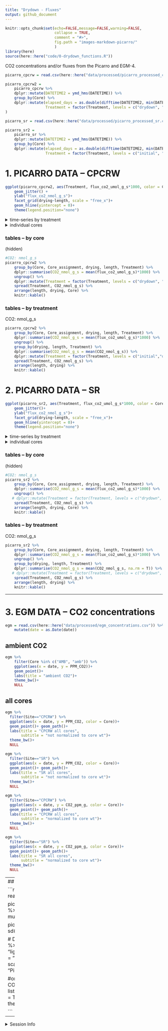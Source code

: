 ```yaml
---
title: "Drydown - Fluxes"
output: github_document
---
```


```r

knitr::opts_chunk$set(echo=FALSE,message=FALSE,warning=FALSE,
                      collapse = TRUE,
                      comment = "#>", 
                      fig.path = "images-markdown-picarro/"
                      )
library(here)
source(here::here("code/0-drydown_functions.R"))
```

CO2 concentrations and/or fluxes from the Picarro and EGM-4.  




```r
picarro_cpcrw = read.csv(here::here("data/processed/picarro_processed_cpcrw.csv.gz"))

picarro_cpcrw2 = 
    picarro_cpcrw %>% 
    dplyr::mutate(DATETIME2 = ymd_hms(DATETIME)) %>% 
    group_by(Core) %>% 
    dplyr::mutate(elapsed_days = as.double(difftime(DATETIME2, min(DATETIME2), units = "days")),
                  Treatment = factor(Treatment, levels = c("drydown", "drought", "sat", "sat_incubation")) 
)

picarro_sr = read.csv(here::here("data/processed/picarro_processed_sr.csv.gz"))

picarro_sr2 = 
    picarro_sr %>% 
    dplyr::mutate(DATETIME2 = ymd_hms(DATETIME)) %>% 
    group_by(Core) %>% 
    dplyr::mutate(elapsed_days = as.double(difftime(DATETIME2, min(DATETIME2), units = "days")),
                  Treatment = factor(Treatment, levels = c("initial", "drydown", "drought", "sat", "sat_incubation")))
```


# 1. PICARRO DATA -- CPCRW

```r
ggplot(picarro_cpcrw2, aes(Treatment, flux_co2_umol_g_s*1000, color = Core_assignment)) + 
    geom_jitter() +
    ylab("flux_co2_nmol_g_s")+
    facet_grid(drying~length, scale = "free_x")+
    geom_hline(yintercept = 0)+
    theme(legend.position="none")
```


<details>
  <summary>time-series by treatment</summary>

```r
ggplot(picarro_cpcrw2, aes(elapsed_days, flux_co2_umol_g_s*1000, color = Core_assignment)) + 
    geom_point() + geom_line() +
    ylab("flux_co2_nmol_g_s")+
    facet_grid(drying~length, scale = "free_x")+
    geom_hline(yintercept = 0)+
    theme(legend.position="none")
```

```r
ggplot(picarro_cpcrw2, aes(DATETIME2, flux_co2_umol_g_s*1000, color = Core_assignment)) + 
    geom_point() + geom_line() +
    ylab("flux_co2_nmol_g_s")+
    facet_grid(drying~length)+
    geom_hline(yintercept = 0)+
    theme(legend.position="none")+
    theme(axis.text.x = element_text(angle = 90))

```
</details>


<details>
  <summary>individual cores</summary>
  
```r
ggplot(picarro_cpcrw2, aes(elapsed_days, flux_co2_umol_g_s*1000, color = Core_assignment)) + 
    geom_point() + geom_line() +
    ylab("flux_co2_nmol_g_s")+
    facet_wrap(~Core_assignment)+
    #facet_grid(drying~length, scale = "free_x")+
    geom_hline(yintercept = 0)+
    theme(legend.position="none")
```

```r
ggplot(picarro_cpcrw2, aes(elapsed_days, flux_co2_umol_g_s*1000, color = Treatment)) + 
    geom_point() + geom_line() +
    ylab("flux_co2_nmol_g_s")+
    facet_wrap(~Core_assignment)+
    #facet_grid(drying~length, scale = "free_x")+
    geom_hline(yintercept = 0)+
    theme(legend.position="top")
```

</details>


### tables -- by core
(hidden)
```r
#CO2: nmol_g_s
picarro_cpcrw2 %>% 
    group_by(Core, Core_assignment, drying, length, Treatment) %>%
    dplyr::summarise(CO2_nmol_g_s = mean(flux_co2_umol_g_s)*1000) %>% 
    ungroup() %>% 
    dplyr::mutate(Treatment = factor(Treatment, levels = c("drydown", "drought", "sat", "sat_incubation"))) %>% 
    spread(Treatment, CO2_nmol_g_s) %>% 
    arrange(length, drying, Core) %>% 
    knitr::kable()
```

### tables -- by treatment
CO2: nmol_g_s
```r
picarro_cpcrw2 %>% 
    group_by(Core, Core_assignment, drying, length, Treatment) %>%
    dplyr::summarise(CO2_nmol_g_s = mean(flux_co2_umol_g_s)*1000) %>% 
    ungroup() %>% 
    group_by(drying, length, Treatment) %>%
    dplyr::summarise(CO2_nmol_g_s = mean(CO2_nmol_g_s)) %>% 
    dplyr::mutate(Treatment = factor(Treatment, levels = c("initial","drydown", "drought", "sat", "sat_incubation"))) %>% 
    spread(Treatment, CO2_nmol_g_s) %>% 
    arrange(length, drying) %>% 
    knitr::kable()
```




# 2. PICARRO DATA -- SR

```r
ggplot(picarro_sr2, aes(Treatment, flux_co2_umol_g_s*1000, color = Core_assignment)) + 
    geom_jitter()+
    ylab("flux_co2_nmol_g_s")+
    facet_grid(drying~length, scale = "free_x")+
    geom_hline(yintercept = 0)+
    theme(legend.position="none")
```

<details>
  <summary>time-series by treatment</summary>
  
```r
ggplot(picarro_sr2, aes(elapsed_days, flux_co2_umol_g_s*1000, color = Core_assignment)) + 
    geom_point() + geom_line() +
    ylab("flux_co2_nmol_g_s")+
    facet_grid(drying~length, scale = "free_x")+
    geom_hline(yintercept = 0)+
    theme(legend.position="none")
```

```r
ggplot(picarro_sr2, aes(DATETIME2, flux_co2_umol_g_s*1000, color = Core_assignment)) + 
    geom_point() + geom_line() +
    ylab("flux_co2_nmol_g_s")+
    facet_grid(drying~length)+
    geom_hline(yintercept = 0)+
    theme(legend.position="none")+
    theme(axis.text.x = element_text(angle = 90))
```

</details>

<details>
  <summary>individual cores</summary>

```r
ggplot(picarro_sr2, aes(elapsed_days, flux_co2_umol_g_s*1000, color = Core_assignment)) + 
    geom_point() + geom_line() +
    ylab("flux_co2_nmol_g_s")+
    facet_wrap(~Core_assignment)+
    #facet_grid(drying~length, scale = "free_x")+
    geom_hline(yintercept = 0)+
    theme(legend.position="none")
```

```r
ggplot(picarro_sr2, aes(elapsed_days, flux_co2_umol_g_s*1000, color = Treatment)) + 
    geom_point() +
    ylab("flux_co2_nmol_g_s")+
    facet_wrap(~Core_assignment)+
    #facet_grid(drying~length, scale = "free_x")+
    geom_hline(yintercept = 0)+
    theme(legend.position="top")
```

</details>




### tables -- by core
(hidden)

```r
#CO2: nmol_g_s
picarro_sr2 %>% 
    group_by(Core, Core_assignment, drying, length, Treatment) %>%
    dplyr::summarise(CO2_nmol_g_s = mean(flux_co2_umol_g_s)*1000) %>% 
    ungroup() %>% 
   # dplyr::mutate(Treatment = factor(Treatment, levels = c("drydown", "drought", "sat", "sat_incubation"))) %>% 
    spread(Treatment, CO2_nmol_g_s) %>% 
    arrange(length, drying, Core) %>% 
    knitr::kable()
```

### tables -- by treatment
CO2: nmol_g_s
```r
picarro_sr2 %>% 
    group_by(Core, Core_assignment, drying, length, Treatment) %>%
    dplyr::summarise(CO2_nmol_g_s = mean(flux_co2_umol_g_s)*1000) %>% 
    ungroup() %>% 
    group_by(drying, length, Treatment) %>%
    dplyr::summarise(CO2_nmol_g_s = mean(CO2_nmol_g_s, na.rm = T)) %>% 
   # dplyr::mutate(Treatment = factor(Treatment, levels = c("drydown", "drought", "sat", "sat_incubation"))) %>% 
    spread(Treatment, CO2_nmol_g_s) %>% 
    arrange(length, drying) %>% 
    knitr::kable()
```


---

# 3. EGM DATA -- CO2 concentrations

```r
egm = read.csv(here::here("data/processed/egm_concentrations.csv")) %>% 
    mutate(date = as.Date(date))
```

## ambient CO2
```r
egm %>% 
    filter(Core %in% c("AMB", "amb")) %>% 
    ggplot(aes(x = date, y = PPM_CO2))+
    geom_point()+
    labs(title = "ambient CO2")+
    theme_bw()+
    NULL
```

## all cores

```r
egm %>% 
  filter(Site=="CPCRW") %>% 
  ggplot(aes(x = date, y = PPM_CO2, color = Core))+
  geom_point()+ geom_path()+
  labs(title = "CPCRW all cores",
       subtitle = "not normalized to core wt")+
  theme_bw()+
  NULL

egm %>% 
  filter(Site=="SR") %>% 
  ggplot(aes(x = date, y = PPM_CO2, color = Core))+
  geom_point()+ geom_path()+
  labs(title = "SR all cores",
       subtitle = "not normalized to core wt")+
  theme_bw()+
  NULL
```

```r
egm %>% 
  filter(Site=="CPCRW") %>% 
  ggplot(aes(x = date, y = CO2_ppm_g, color = Core))+
  geom_point()+ geom_path()+
  labs(title = "CPCRW all cores",
       subtitle = "normalized to core wt")+
  theme_bw()+
  NULL

egm %>% 
  filter(Site=="SR") %>% 
  ggplot(aes(x = date, y = CO2_ppm_g, color = Core))+
  geom_point()+ geom_path()+
  labs(title = "SR all cores",
       subtitle = "normalized to core wt")+
  theme_bw()+
  NULL
```


---
## PICARRO CONCENTRATIONS

```r
picarro_sr_conc = read.csv(here::here("data/processed/picarro_processed_ppm_sr_ppm.csv.gz"))

picarro_sr2 %>% 
  select(Core, Sample_number, Treatment, length, replicate) %>% 
  right_join(picarro_sr_conc, by = c("Core", "Sample_number")) %>% 
  mutate(Date = as_date(DATETIME)) -> picarro_con_treat

picarro_con_treat %>% 
  group_by(Treatment) %>% 
  summarise(sd = sd(CO2_dry, na.rm = TRUE), CO2_dry = mean(CO2_dry, na.rm = TRUE)) -> sd

# Density plot comparing picarro and egm concentrations
picarro_con_treat %>% 
  ggplot(aes(x = CO2_dry, colour = "Picarro")) +
  geom_density(fill = "lightblue", alpha = 0.5) +
  geom_density(data = egm, aes(x = PPM_CO2, colour = "EGM"), 
               fill = "sienna1", alpha = 0.3) +
  theme_minimal() +
  xlim(0,2000) + 
  scale_colour_manual(name = "Source", values = c("EGM"="sienna1", "Picarro"="lightblue"),
                      guide = guide_legend(override.aes = list(fill = "white")))

#only picarro data
picarro_con_treat %>% 
  ggplot(aes(x = Treatment, y = CO2_dry, colour = Treatment)) + 
  stat_summary(fun = mean, fun.args = list(na.rm = TRUE), geom = "point", size = 4) +
  geom_linerange(data = sd, aes(x = Treatment, ymin = CO2_dry - sd, ymax = CO2_dry + sd), size = 1) +
  theme_minimal()

```



---
<details>
    <summary>Session Info</summary>

Date Run: `r Sys.Date()`

```r
sessionInfo()
```
    
</details>